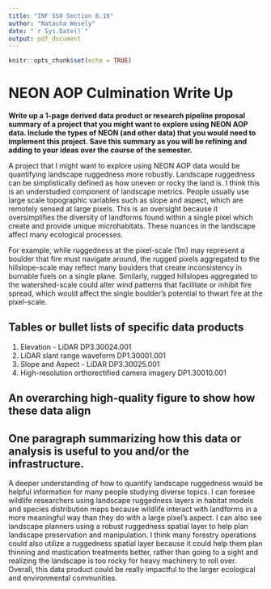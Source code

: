 ```yaml
---
title: "INF 550 Section 6.16"
author: "Natasha Wesely"
date: "`r Sys.Date()`"
output: pdf_document
---
```


```r
knitr::opts_chunk$set(echo = TRUE)
```

# NEON AOP Culmination Write Up
**Write up a 1-page derived data product or research pipeline proposal summary of a project that you might want to explore using NEON AOP data. Include the types of NEON (and other data) that you would need to implement this project. Save this summary as you will be refining and adding to your ideas over the course of the semester.**

A project that I might want to explore using NEON AOP data would be quantifying landscape ruggedness more robustly. Landscape ruggedness can be simplistically defined as how uneven or rocky the land is. I think this is an understudied component of landscape metrics. People usually use large scale topographic variables such as slope and aspect, which are remotely sensed at large pixels. This is an oversight because it oversimplifies the diversity of landforms found within a single pixel which create and provide unique microhabitats. These nuances in the landscape affect many ecological processes.

For example, while ruggedness at the pixel-scale (1m) may represent a boulder that fire must navigate around, the rugged pixels aggregated to the hillslope-scale may reflect many boulders that create inconsistency in burnable fuels on a single plane. Similarly, rugged hillslopes aggregated to the watershed-scale could alter wind patterns that facilitate or inhibit fire spread, which would affect the single boulder’s potential to thwart fire at the pixel-scale.


## Tables or bullet lists of specific data products
1) Elevation - LiDAR DP3.30024.001
2) LiDAR slant range waveform DP1.30001.001
3) Slope and Aspect - LiDAR DP3.30025.001
2) High-resolution orthorectified camera imagery DP1.30010.001

## An overarching high-quality figure to show how these data align

## One paragraph summarizing how this data or analysis is useful to you and/or the infrastructure.

A deeper understanding of how to quantify landscape ruggedness would be helpful information for many people studying diverse topics. I can foresee wildlife researchers using landscape ruggedness layers in habitat models and species distribution maps because wildlife interact with landforms in a more meaningful way than they do with a large pixel's aspect. I can also see landscape planners using a robust ruggedness spatial layer to help plan landscape preservation and manipulation. I think many forestry operations could also utilize a ruggedness spatial layer because it could help them plan thinning and mastication treatments better, rather than going to a sight and realizing the landscape is too rocky for heavy machinery to roll over. Overall, this data product could be really impactful to the larger ecological and environmental communities. 


